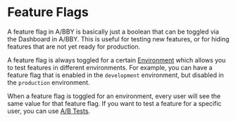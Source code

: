 # Feature Flags

A feature flag in A/BBY is basically just a boolean that can be toggled via the Dashboard in A/BBY.
This is useful for testing new features, or for hiding features that are not yet ready for production.

A feature flag is always toggled for a certain [Environment](/environments) which allows you to test features in different environments.
For example, you can have a feature flag that is enabled in the `development` environment, but disabled in the `production` environment.

When a feature flag is toggled for an environment, every user will see the same value for that feature flag.
If you want to test a feature for a specific user, you can use [A/B Tests](/a-b-testing).
